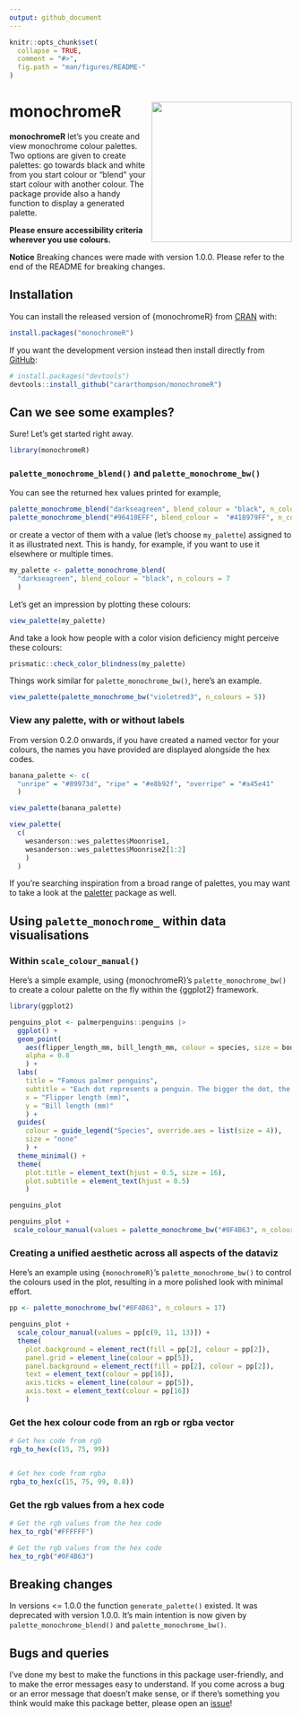 ```yaml
---
output: github_document
---
```


```r
knitr::opts_chunk$set(
  collapse = TRUE,
  comment = "#>",
  fig.path = "man/figures/README-"
)
```

# monochromeR <img src='man/figures/logo.png' style="float:right" height="250" />

**monochromeR** let's you create and view monochrome colour palettes. Two options are given to create palettes: go towards black and white from you start colour or "blend" your start colour with another colour. The package provide also a handy function to display a generated palette.

<!-- mention `rgb_to_hex()` and co if maintaining them -->

**Please ensure accessibility criteria wherever you use colours.**

**Notice** Breaking chances were made with version 1.0.0. Please refer to the end of the README for breaking changes.

## Installation

You can install the released version of {monochromeR} from [CRAN](https://CRAN.R-project.org) with:

``` r
install.packages("monochromeR")
```

If you want the development version instead then install directly from [GitHub](https://github.com/):

```r
# install.packages("devtools")
devtools::install_github("cararthompson/monochromeR")
```

## Can we see some examples?

Sure! Let's get started right away.

```r
library(monochromeR)
```

### `palette_monochrome_blend()` and `palette_monochrome_bw()`

You can see the returned hex values printed for example,

```r
palette_monochrome_blend("darkseagreen", blend_colour = "black", n_colours = 7)
palette_monochrome_blend("#96410EFF", blend_colour =  "#418979FF", n_colours = 5)
```

or create a vector of them with a value (let's choose `my_palette`) assigned to it as illustrated next. This is handy, for example, if you want to use it elsewhere or multiple times.

```r
my_palette <- palette_monochrome_blend(
  "darkseagreen", blend_colour = "black", n_colours = 7
  )
```

Let's get an impression by plotting these colours:

```r
view_palette(my_palette)
```

And take a look how people with a color vision deficiency might perceive these colours:

```r
prismatic::check_color_blindness(my_palette)
```

Things work similar for `palette_monochrome_bw()`, here's an example.

```r
view_palette(palette_monochrome_bw("violetred3", n_colours = 5))
```

### View any palette, with or without labels

From version 0.2.0 onwards, if you have created a named vector for your colours, the names you have provided are displayed alongside the hex codes.

```r
banana_palette <- c(
  "unripe" = "#89973d", "ripe" = "#e8b92f", "overripe" = "#a45e41"
  )

view_palette(banana_palette)
```

```r
view_palette(
  c(
    wesanderson::wes_palettes$Moonrise1,
    wesanderson::wes_palettes$Moonrise2[1:2]
    )
  )
```

If you're searching inspiration from a broad range of palettes, you may want to take a look at the [paletter](https://emilhvitfeldt.github.io/paletteer/) package as well.

## Using `palette_monochrome_` within data visualisations

### Within `scale_colour_manual()`

Here's a simple example, using {monochromeR}'s `palette_monochrome_bw()` to create a colour palette on the fly within the {ggplot2} framework.

```r
library(ggplot2)

penguins_plot <- palmerpenguins::penguins |>
  ggplot() +
  geom_point(
    aes(flipper_length_mm, bill_length_mm, colour = species, size = body_mass_g),
    alpha = 0.8
    ) +
  labs(
    title = "Famous palmer penguins", 
    subtitle = "Each dot represents a penguin. The bigger the dot, the heavier the penguin. \nLook at them!",
    x = "Flipper length (mm)",
    y = "Bill length (mm)"
    ) +
  guides(
    colour = guide_legend("Species", override.aes = list(size = 4)),
    size = "none"
    ) +
  theme_minimal() +
  theme(
    plot.title = element_text(hjust = 0.5, size = 16),
    plot.subtitle = element_text(hjust = 0.5)
    )

penguins_plot

penguins_plot +
 scale_colour_manual(values = palette_monochrome_bw("#0F4B63", n_colours = 3))
```

### Creating a unified aesthetic across all aspects of the dataviz

Here's an example using `{monochromeR}`'s `palette_monochrome_bw()` to control the colours used in the plot, resulting in a more polished look with minimal effort.

```r
pp <- palette_monochrome_bw("#0F4B63", n_colours = 17)

penguins_plot +
  scale_colour_manual(values = pp[c(9, 11, 13)]) +
  theme(
    plot.background = element_rect(fill = pp[2], colour = pp[2]),
    panel.grid = element_line(colour = pp[5]),
    panel.background = element_rect(fill = pp[2], colour = pp[2]),
    text = element_text(colour = pp[16]),
    axis.ticks = element_line(colour = pp[5]),
    axis.text = element_text(colour = pp[16])
    )
```

### Get the hex colour code from an rgb or rgba vector

<!-- to do -->

```r
# Get hex code from rgb
rgb_to_hex(c(15, 75, 99))


# Get hex code from rgba
rgba_to_hex(c(15, 75, 99, 0.8))
```

### Get the rgb values from a hex code

<!-- to do -->

```r
# Get the rgb values from the hex code
hex_to_rgb("#FFFFFF")

# Get the rgb values from the hex code
hex_to_rgb("#0F4B63")
```

## Breaking changes

In versions <= 1.0.0 the function `generate_palette()` existed. It was deprecated with version 1.0.0. It's main intention is now given by `palette_monochrome_blend()` and `palette_monochrome_bw()`. 

## Bugs and queries

I've done my best to make the functions in this package user-friendly, and to make the error messages easy to understand. If you come across a bug or an error message that doesn't make sense, or if there's something you think would make this package better, please open an [issue](https://github.com/cararthompson/monochromeR/issues)!

